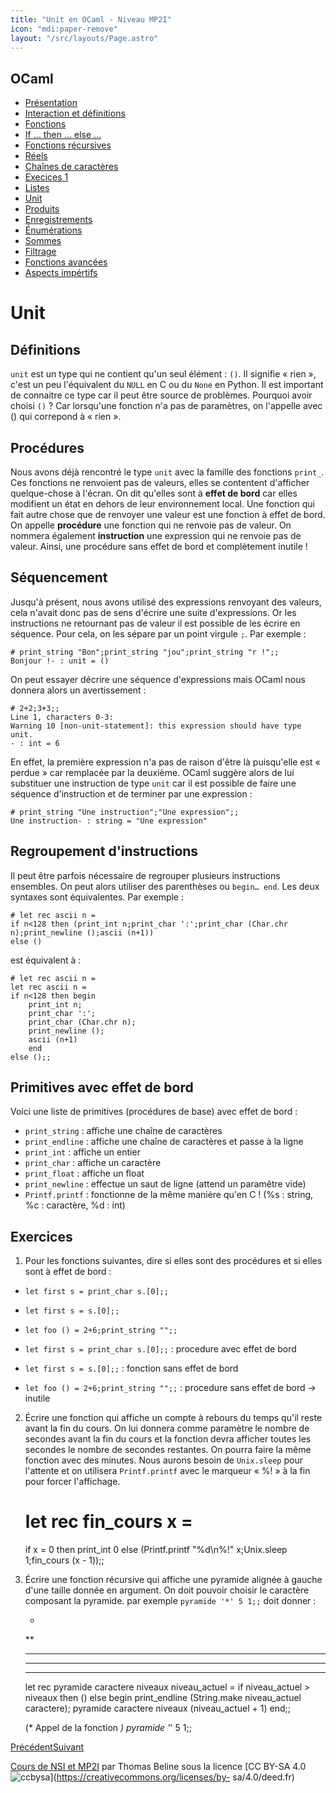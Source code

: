 ```yaml
---
title: "Unit en OCaml - Niveau MP2I"
icon: "mdi:paper-remove"
layout: "/src/layouts/Page.astro"
---
```

 
## OCaml

  - [Présentation](.)
  - [Interaction et définitions](interaction-definition)
  - [Fonctions](fonctions)
  - [If … then … else …](if-then-else)
  - [Fonctions récursives](fonctions-recursives)
  - [Réels](reels)
  - [Chaînes de caractères](string)
  - [Execices 1](exercices-1)
  - [Listes](listes)
  - [Unit](unit)
  - [Produits](produits)
  - [Enregistrements](enregistrements)
  - [Énumérations](enumerations)
  - [Sommes](sommes)
  - [Filtrage](filtrage)
  - [Fonctions avancées](fonctions-avancees)
  - [Aspects impértifs](aspects-imperatifs)

# Unit

## Définitions

`unit` est un type qui ne contient qu'un seul élément : `()`. Il signifie «
rien », c'est un peu l'équivalent du `NULL` en C ou du `None` en Python. Il
est important de connaitre ce type car il peut être source de problèmes.
Pourquoi avoir choisi `()` ? Car lorsqu'une fonction n'a pas de paramètres, on
l'appelle avec () qui correpond à « rien ».

## Procédures

Nous avons déjà rencontré le type `unit` avec la famille des fonctions
`print_`. Ces fonctions ne renvoient pas de valeurs, elles se contentent
d'afficher quelque-chose à l'écran. On dit qu'elles sont à **effet de bord**
car elles modifient un état en dehors de leur environnement local. Une
fonction qui fait autre chose que de renvoyer une valeur est une fonction à
effet de bord. On appelle **procédure** une fonction qui ne renvoie pas de
valeur. On nommera également **instruction** une expression qui ne renvoie pas
de valeur. Ainsi, une procédure sans effet de bord et complètement inutile !

## Séquencement

Jusqu'à présent, nous avons utilisé des expressions renvoyant des valeurs,
cela n'avait donc pas de sens d'écrire une suite d'expressions. Or les
instructions ne retournant pas de valeur il est possible de les écrire en
séquence. Pour cela, on les sépare par un point virgule `;`. Par exemple :

    
    
    # print_string "Bon";print_string "jou";print_string "r !";;
    Bonjour !- : unit = ()

On peut essayer décrire une séquence d'expressions mais OCaml nous donnera
alors un avertissement :

    
    
    # 2+2;3+3;;
    Line 1, characters 0-3:
    Warning 10 [non-unit-statement]: this expression should have type unit.
    - : int = 6

En effet, la première expression n'a pas de raison d'être là puisqu'elle est «
perdue » car remplacée par la deuxième. OCaml suggère alors de lui substituer
une instruction de type `unit` car il est possible de faire une séquence
d'instruction et de terminer par une expression :

    
    
    # print_string "Une instruction";"Une expression";;
    Une instruction- : string = "Une expression"

## Regroupement d'instructions

Il peut être parfois nécessaire de regrouper plusieurs instructions ensembles.
On peut alors utiliser des parenthèses ou `begin… end`. Les deux syntaxes sont
équivalentes. Par exemple :

    
    
    # let rec ascii n =
    if n<128 then (print_int n;print_char ':';print_char (Char.chr n);print_newline ();ascii (n+1))
    else ()

est équivalent à :

    
    
    # let rec ascii n =
    let rec ascii n =
    if n<128 then begin
    	print_int n;
    	print_char ':';
    	print_char (Char.chr n);
    	print_newline ();
    	ascii (n+1)
    	end
    else ();;

## Primitives avec effet de bord

Voici une liste de primitives (procédures de base) avec effet de bord :

  - `print_string` : affiche une chaîne de caractères
  - `print_endline` : affiche une chaîne de caractères et passe à la ligne
  - `print_int` : affiche un entier
  - `print_char` : affiche un caractère
  - `print_float` : affiche un float
  - `print_newline` : effectue un saut de ligne (attend un paramêtre vide)
  - `Printf.printf` : fonctionne de la même manière qu'en C ! (%s : string, %c : caractère, %d : int)

## Exercices

1. Pour les fonctions suivantes, dire si elles sont des procédures et si
elles sont à effet de bord :

  - `let first s = print_char s.[0];;`
  - `let first s = s.[0];;`
  - `let foo () = 2+6;print_string "";;`

  - `let first s = print_char s.[0];;` : procedure avec effet de bord
  - `let first s = s.[0];;` : fonction sans effet de bord
  - `let foo () = 2+6;print_string "";;` : procedure sans effet de bord -> inutile

2. Écrire une fonction qui affiche un compte à rebours du temps qu'il
reste avant la fin du cours. On lui donnera comme paramètre le nombre de
secondes avant la fin du cours et la fonction devra afficher toutes les
secondes le nombre de secondes restantes. On pourra faire la même fonction
avec des minutes. Nous aurons besoin de `Unix.sleep` pour l'attente et on
utilisera `Printf.printf` avec le marqueur « %! » à la fin pour forcer
l'affichage.

    
    
    # let rec fin_cours x =
    if x = 0 then print_int 0
    else (Printf.printf "%d\n%!" x;Unix.sleep 1;fin_cours (x - 1));;

3. Écrire une fonction récursive qui affiche une pyramide alignée à gauche
d'une taille donnée en argument. On doit pouvoir choisir le caractère
composant la pyramide. par exemple `pyramide '*' 5 1;;` doit donner :

    
    
    *
    **
    ***
    ****
    *****
    
    
    let rec pyramide caractere niveaux niveau_actuel =
      if niveau_actuel > niveaux then ()
      else begin
        print_endline (String.make niveau_actuel caractere);
        pyramide caractere niveaux (niveau_actuel + 1)
      end;;
    
    (* Appel de la fonction *)
    pyramide '*' 5 1;;

[Précédent](listes)[Suivant](produits)

[Cours de NSI et MP2I](https://kxs.fr/cours/) par Thomas Beline sous la
licence [CC BY-SA 4.0
![ccbysa](//cours/ccbysa.svg)](https://creativecommons.org/licenses/by-
sa/4.0/deed.fr)

